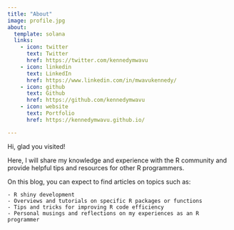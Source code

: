 ```yaml
---
title: "About"
image: profile.jpg
about:
  template: solana
  links:
    - icon: twitter
      text: Twitter
      href: https://twitter.com/kennedymwavu
    - icon: linkedin
      text: LinkedIn
      href: https://www.linkedin.com/in/mwavukennedy/
    - icon: github
      text: Github
      href: https://github.com/kennedymwavu
    - icon: website
      text: Portfolio
      href: https://kennedymwavu.github.io/

---
```


Hi, glad you visited!

Here, I will share my knowledge and experience with the R community and provide helpful tips and resources for other R programmers.

On this blog, you can expect to find articles on topics such as:

    - R shiny development
    - Overviews and tutorials on specific R packages or functions
    - Tips and tricks for improving R code efficiency
    - Personal musings and reflections on my experiences as an R programmer
